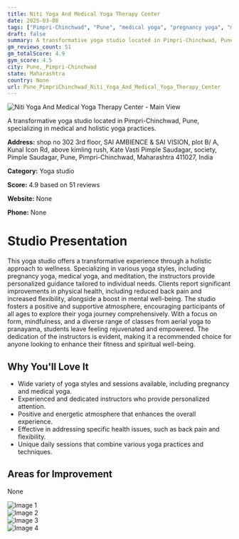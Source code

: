 ```yaml
---
title: Niti Yoga And Medical Yoga Therapy Center
date: 2025-03-08
tags: ["Pimpri-Chinchwad", "Pune", "medical yoga", "pregnancy yoga", "meditation", "holistic", "supportive", "Pune, Pimpri-Chinchwad"]  
draft: false
summary: A transformative yoga studio located in Pimpri-Chinchwad, Pune, specializing in medical and holistic yoga practices.
gm_reviews_count: 51
gm_totalScore: 4.9
gym_score: 4.5
city: Pune,_Pimpri-Chinchwad
state: Maharashtra
country: None
url: Pune_PimpriChinchwad_Niti_Yoga_And_Medical_Yoga_Therapy_Center
---
```


<div className="aspect-[16/9] relative my-8">
  <img 
    src="https://lh5.googleusercontent.com/p/AF1QipOFoNObixQ57M0ZRb85kUcPAJ4SZNqxg3tQHdO1=w1920-h1080-k-no"
    alt="Niti Yoga And Medical Yoga Therapy Center - Main View"
    className="object-cover absolute inset-0 w-full h-full rounded-lg"
  />
</div>

A transformative yoga studio located in Pimpri-Chinchwad, Pune, specializing in medical and holistic yoga practices.

**Address:** shop no 302 3rd floor, SAI AMBIENCE & SAI VISION, plot B/ A, Kunal Icon Rd, above kimling rush, Kate Vasti Pimple Saudagar, society, Pimple Saudagar, Pune, Pimpri-Chinchwad, Maharashtra 411027, India

**Category:** Yoga studio

**Score:** 4.9 based on 51 reviews

**Website:** None

**Phone:** None

# Studio Presentation

This yoga studio offers a transformative experience through a holistic approach to wellness. Specializing in various yoga styles, including pregnancy yoga, medical yoga, and meditation, the instructors provide personalized guidance tailored to individual needs. Clients report significant improvements in physical health, including reduced back pain and increased flexibility, alongside a boost in mental well-being. The studio fosters a positive and supportive atmosphere, encouraging participants of all ages to explore their yoga journey comprehensively. With a focus on form, mindfulness, and a diverse range of classes from aerial yoga to pranayama, students leave feeling rejuvenated and empowered. The dedication of the instructors is evident, making it a recommended choice for anyone looking to enhance their fitness and spiritual well-being.

## Why You'll Love It

- Wide variety of yoga styles and sessions available, including pregnancy and medical yoga.
- Experienced and dedicated instructors who provide personalized attention.
- Positive and energetic atmosphere that enhances the overall experience.
- Effective in addressing specific health issues, such as back pain and flexibility.
- Unique daily sessions that combine various yoga practices and techniques.

## Areas for Improvement

None

<div className="grid grid-cols-1 xl:grid-cols-2 gap-4 my-8">
<div className="aspect-[4/3] relative"><img src="https://lh3.googleusercontent.com/p/AF1QipOH97OnvIQPd-Rr10uDppD9z5CnepisTwHfa1tT=w1920-h1080-k-no" alt="Image 1" className="object-cover absolute inset-0 w-full h-full rounded-lg" /></div>
<div className="aspect-[4/3] relative"><img src="https://lh5.googleusercontent.com/p/AF1QipMsPSn1IWb7oq0xYtnKmpHFD3tqz_VMwdvE9Pm9=w1920-h1080-k-no" alt="Image 2" className="object-cover absolute inset-0 w-full h-full rounded-lg" /></div>
<div className="aspect-[4/3] relative"><img src="https://lh5.googleusercontent.com/p/AF1QipNUw22VBDHvQDm02ypXkd4sJUE6tKWbUhyC8op7=w1920-h1080-k-no" alt="Image 3" className="object-cover absolute inset-0 w-full h-full rounded-lg" /></div>
<div className="aspect-[4/3] relative"><img src="https://lh3.googleusercontent.com/p/AF1QipOLbn4BKr1_qhJgJjqZz3WxBvZMqvI9OpPAmI-J=w1920-h1080-k-no" alt="Image 4" className="object-cover absolute inset-0 w-full h-full rounded-lg" /></div>
</div>